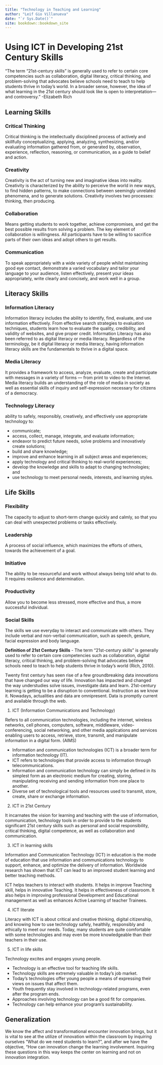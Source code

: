 ```yaml
--- 
title: "Technology in Teaching and Learning"
author: "Leif Gio Villanueva"
date: "`r Sys.Date()`"
site: bookdown::bookdown_site
---
```


# Using ICT in Developing 21st Century Skills
"The term “21st-century skills” is generally used to refer to certain core competencies such as collaboration, digital literacy, critical thinking, and problem-solving that advocates believe schools need to teach to help students thrive in today’s world. In a broader sense, however, the idea of what learning in the 21st century should look like is open to interpretation—and controversy."
-Elizabeth Rich

## Learning Skills

### Critical Thinking

Critical thinking is the intellectually disciplined process of actively and skillfully conceptualizing, applying, analyzing, synthesizing, and/or evaluating information gathered from, or generated by, observation, experience, reflection, reasoning, or communication, as a guide to belief and action.

### Creativity

Creativity is the act of turning new and imaginative ideas into reality. Creativity is characterized by the ability to perceive the world in new ways, to find hidden patterns, to make connections between seemingly unrelated phenomena, and to generate solutions. Creativity involves two processes: thinking, then producing.

### Collaboration

Means getting students to work together, achieve compromises, and get the best possible results from solving a problem. The key element of collaboration is willingness. All participants have to be willing to sacrifice parts of their own ideas and adopt others to get results.

### Communication

To speak appropriately with a wide variety of people whilst maintaining good eye contact, demonstrate a varied vocabulary and tailor your language to your audience, listen effectively, present your ideas appropriately, write clearly and concisely, and work well in a group.

## Literacy Skills

### Information Literacy

Information literacy includes the ability to identify, find, evaluate, and use information effectively. From effective search strategies to evaluation techniques, students learn how to evaluate the quality, credibility, and validity of websites, and give proper credit. Information Literacy has also been referred to as digital literacy or media literacy. Regardless of the terminology, be it digital literacy or media literacy, having information literacy skills are the fundamentals to thrive in a digital space.

### Media Literacy

It provides a framework to access, analyze, evaluate, create and participate with messages in a variety of forms — from print to video to the Internet. Media literacy builds an understanding of the role of media in society as well as essential skills of inquiry and self-expression necessary for citizens of a democracy.

### Technology Literacy

ability to safely, responsibly, creatively, and effectively use appropriate technology to:

- communicate;
- access, collect, manage, integrate, and evaluate information;
- endeavor to predict future needs, solve problems and innovatively create solutions;
- build and share knowledge;
- improve and enhance learning in all subject areas and experiences;
- apply technology and critical thinking to real-world experiences;
- develop the knowledge and skills to adapt to changing technologies; and
- use technology to meet personal needs, interests, and learning styles.

## Life Skills

### Flexibility

The capacity to adjust to short-term change quickly and calmly, so that you can deal with unexpected problems or tasks effectively.

### Leadership

A process of social influence, which maximizes the efforts of others, towards the achievement of a goal.

### Initiative

The ability to be resourceful and work without always being told what to do. It requires resilience and determination.

### Productivity

Allow you to become less stressed, more effective and thus, a more successful individual.

### Social Skills

The skills we use everyday to interact and communicate with others. They include verbal and non-verbal communication, such as speech, gesture, facial expression and body language.

**Definition of 21st Century Skills** - The term “21st-century skills” is generally used to refer to certain core competencies such as collaboration, digital literacy, critical thinking, and problem-solving that advocates believe schools need to teach to help students thrive in today's world (Rich, 2010).

Twenty first century has seen rise of a few groundbreaking data innovations that have changed our way of life. Innovation has impacted and changed the way understudies solve issues, investigate data and learn. 21st-century learning is getting to be a disruption to conventional. Instruction as we know it. Nowadays, actualities and data are omnipresent. Data is promptly current and available through the web.

1. ICT (Information Communications and Technology)

Refers to all communication technologies, including the internet, wireless networks, cell phones, computers, software, middleware, video-conferencing, social networking, and other media applications and services enabling users to access, retrieve, store, transmit, and manipulate information in a digital form. (AIMS)

- Information and communication technologies (ICT) is a broader term for information technology (IT).
- ICT refers to technologies that provide access to information through telecommunications.
- Information and communication technology can simply be defined in its simplest form as an electronic medium for creating, storing, manipulating receiving and sending information from one place to another.
- Diverse set of technological tools and resources used to transmit, store, create, share or exchange information.

2.  ICT in 21st Century

It incarnates the vision for learning and teaching with the use of information, communication, technology tools in order to provide to the students significant 21st century skills such as personal and social responsibility, critical thinking, digital competence, as well as collaboration and communication.

3. ICT in learning skills

Information and Communication Technology (ICT) in education is the mode of education that use information and communications technology to support, enhance, and optimize the delivery of information. Worldwide research has shown that ICT can lead to an improved student learning and better teaching methods.

ICT helps teachers to interact with students. It helps in improve Teaching skill, helps in innovative Teaching. It helps in effectiveness of classroom. It also helps in improving professional Development and Educational management as well as enhances Active Learning of teacher Trainees.

4. ICT literate

Literacy with ICT is about critical and creative thinking, digital citizenship, and knowing how to use technology safely, healthily, responsibly and ethically to meet our needs. Today, many students are quite comfortable with some technologies and may even be more knowledgeable than their teachers in their use.

5. ICT in life skills

Technology excites and engages young people.

- Technology is an effective tool for teaching life skills.
- Technology skills are extremely valuable in today’s job market.
- Today’s technologies offer young people a means of expressing their views on issues that affect them.
- Youth frequently stay involved in technology-related programs, even after the program ends.
- Approaches involving technology can be a good fit for companies.
- Technology can help enhance your program’s sustainability.

## Generalization

We know the affect and transformational encounter innovation brings, but it is vital to see at the utilize of innovation within the classroom by inquiring ourselves "What do we need students to learn?", and after we have the objective, "How can innovation change the learning involvement. Inquiring these questions in this way keeps the center on learning and not on innovation integration.
